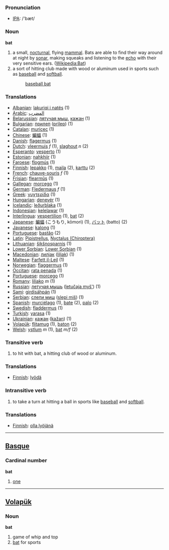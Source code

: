 === Pronunciation ===
*[[w:IPA|IPA]]: /'bæt/

=== Noun ===

'''bat'''

# a small, [[nocturnal]], flying [[mammal]]. Bats are able to find their way around at night by [[sonar]], making squeaks and listening to the [[echo]] with their very sensitive ears.  ([[en:bat|Wikipedia:Bat]])
# a sort of hitting club made with wood or aluminum used in sports such as [[baseball]]  and [[softball]].
#: [[baseball bat]]

=== Translations ===
*[[Albanian]]: [[lakuriqi i natës]] (1)
*[[Arabic]]: [[المضرب]]
*[[Belarussian]]: [[лятучая мыш]], [[кажан]] (1)
*[[Bulgarian]]: [[прилеп]] ([[prilep]]) (1)
*[[Catalan]]: [[muricec]] (1)
*[[Chinese]]: [[蝙蝠]] (1)
*[[Danish]]: [[flagermus]] (1)
*[[Dutch]]: [[vleermuis]] ''f'' (1), [[slaghout]] ''n'' (2)
*[[Esperanto]]: [[vesperto]] (1)
*[[Estonian]]: [[nahkhiir]] (1)
*[[Faroese]]: [[flogmús]] (1)
*[[Finnish]]: [[lepakko]] (1), [[maila]] (2), [[karttu]] (2)
*[[French]]: [[chauve-souris]] ''f'' (1)
*[[Frisian]]: [[flearmûs]] (1)
*[[Gallegan]]: [[morcego]] (1)
*[[German]]: [[Fledermaus]] ''f'' (1)
*[[Greek]]: [[νυχτερίδα]] '' '' (1)
*[[Hungarian]]: [[denevér]] (1)
*[[Icelandic]]: [[leðurblaka]] (1)
*[[Indonesian]]: [[kelelawar]] (1)
*[[Interlingua]]: [[vespertilion]] (1), [[bat]] (2)
*[[Japanese]]: [[蝙蝠]] (こうもり, kōmori) (1), [[バット]] (batto) (2)
*[[Javanese]]: [[kalong]] (1)
*[[Portuguese]]: [[bastão]] (2) 
*[[Latin]]: [[Pipistrellus]], [[Nyctalus (Chiroptera)]] '' ''
*[[Lithuanian]]: [[šikšnosparnis]] (1)
*[[Lower Sorbian]]: [[Lower Sorbian]] (1)
*[[Macedonian]]: [[лилjак]] ([[liljak]]) (1)
*[[Maltese]]: [[Farfett il-Lejl]] (1)
*[[Norwegian]]: [[flaggermus]] (1)
*[[Occitan]]: [[rata penada]] (1)
*[[Portuguese]]: [[morcego]] (1)
*[[Romany]]: [[liliako]] ''m'' (1)
*[[Russian]]: [[летучая мышь]] ([[letučaja myš']]) '' '' (1)
*[[Sami]]: [[girdisáhpán]] (1)
*[[Serbian]]: [[слепи миш]] ([[slepi miš]]) (1)
*[[Spanish]]: [[murciélago]] (1), [[bate]] (2), [[palo]] (2)
*[[Swedish]]: [[fladdermus]] (1)
*[[Turkish]]: [[yarasa]] (1)
*[[Ukrainian]]: [[кажан]] ([[kažan]]) (1)
*[[Volapük]]: [[flitamug]] (1), [[baton]] (2)
*[[Welsh]]: [[ystlum]] ''m'' (1), [[bat]] ''m/f'' (2)

=== Transitive verb ===
# to hit with bat, a hitting club of wood or aluminum.

=== Translations ===
*[[Finnish]]: [[lyödä]]

=== Intransitive verb ===
# to take a turn at hitting a ball in sports like [[baseball]] and [[softball]].

=== Translations ===
*[[Finnish]]: [[olla lyöjänä]]

----

==[[Basque]]==

=== Cardinal number ===

'''bat'''

# [[one]]

----

==[[Volapük]]==

=== Noun === 

'''bat'''

# game of whip and top
# [[bat]] for sports